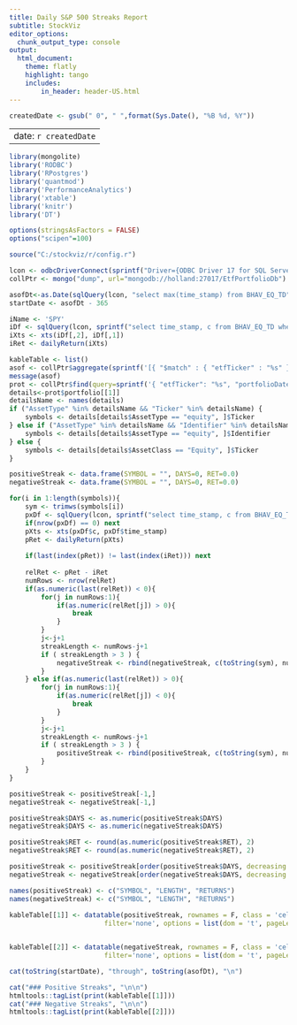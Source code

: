```yaml
---
title: Daily S&P 500 Streaks Report
subtitle: StockViz
editor_options:
  chunk_output_type: console
output: 
  html_document:
    theme: flatly
    highlight: tango
    includes:
        in_header: header-US.html
---
```


```r

createdDate <- gsub(" 0", " ",format(Sys.Date(), "%B %d, %Y"))

```

---
date: `r createdDate`
---

```r

library(mongolite)
library('RODBC')
library('RPostgres')
library('quantmod')
library('PerformanceAnalytics')
library('xtable')
library('knitr')
library('DT')

options(stringsAsFactors = FALSE)
options("scipen"=100)

source("C:/stockviz/r/config.r")

lcon <- odbcDriverConnect(sprintf("Driver={ODBC Driver 17 for SQL Server};Server=%s;Database=%s;Uid=%s;Pwd=%s;", ldbserver, "StockVizUS2", ldbuser, ldbpassword), case = "nochange", believeNRows = TRUE)
collPtr <- mongo("dump", url="mongodb://holland:27017/EtfPortfolioDb")

asofDt<-as.Date(sqlQuery(lcon, "select max(time_stamp) from BHAV_EQ_TD")[[1]])
startDate <- asofDt - 365

iName <- 'SPY'
iDf <- sqlQuery(lcon, sprintf("select time_stamp, c from BHAV_EQ_TD where symbol='%s' and time_stamp >= '%s' and time_stamp <= '%s'", iName, startDate, asofDt))
iXts <- xts(iDf[,2], iDf[,1])
iRet <- dailyReturn(iXts)

kableTable <- list()
asof <- collPtr$aggregate(sprintf('[{ "$match" : { "etfTicker" : "%s" } }, { "$group": { "_id": "etfTicker", "updated": { "$max": "$portfolioDate" }} }]', iName))$updated
message(asof)
prot <- collPtr$find(query=sprintf('{ "etfTicker": "%s", "portfolioDate": { "$gte" : { "$date": "%sT00:00:00Z" }}}', iName, as.Date(asof)), fields='{"portfolio": true}')
details<-prot$portfolio[[1]]
detailsName <- names(details)
if ("AssetType" %in% detailsName && "Ticker" %in% detailsName) {
	symbols <- details[details$AssetType == "equity", ]$Ticker
} else if ("AssetType" %in% detailsName && "Identifier" %in% detailsName){
	symbols <- details[details$AssetType == "equity", ]$Identifier
} else {
	symbols <- details[details$AssetClass == "Equity", ]$Ticker
}

positiveStreak <- data.frame(SYMBOL = "", DAYS=0, RET=0.0)
negativeStreak <- data.frame(SYMBOL = "", DAYS=0, RET=0.0)

for(i in 1:length(symbols)){
	sym <- trimws(symbols[i])
	pxDf <- sqlQuery(lcon, sprintf("select time_stamp, c from BHAV_EQ_TD where symbol='%s' and time_stamp >= '%s' and time_stamp <= '%s'", sym, startDate, asofDt))
	if(nrow(pxDf) == 0) next
	pXts <- xts(pxDf$c, pxDf$time_stamp)
	pRet <- dailyReturn(pXts)
	
	if(last(index(pRet)) != last(index(iRet))) next
	
	relRet <- pRet - iRet
	numRows <- nrow(relRet)
	if(as.numeric(last(relRet)) < 0){
		for(j in numRows:1){
			if(as.numeric(relRet[j]) > 0){
				break
			}
		}
		j<-j+1
		streakLength <- numRows-j+1
		if ( streakLength > 3 ) {
			negativeStreak <- rbind(negativeStreak, c(toString(sym), numRows-j+1, 100*as.numeric(Return.cumulative(pRet[j:numRows]))))
		}
	} else if(as.numeric(last(relRet)) > 0){
		for(j in numRows:1){
			if(as.numeric(relRet[j]) < 0){
				break
			}
		}
		j<-j+1
		streakLength <- numRows-j+1
		if ( streakLength > 3 ) {
			positiveStreak <- rbind(positiveStreak, c(toString(sym), numRows-j+1, 100*as.numeric(Return.cumulative(pRet[j:numRows]))))
		}
	}
}

positiveStreak <- positiveStreak[-1,]
negativeStreak <- negativeStreak[-1,]

positiveStreak$DAYS <- as.numeric(positiveStreak$DAYS)
negativeStreak$DAYS <- as.numeric(negativeStreak$DAYS)

positiveStreak$RET <- round(as.numeric(positiveStreak$RET), 2)
negativeStreak$RET <- round(as.numeric(negativeStreak$RET), 2)

positiveStreak <- positiveStreak[order(positiveStreak$DAYS, decreasing = T),]
negativeStreak <- negativeStreak[order(negativeStreak$DAYS, decreasing = T),]

names(positiveStreak) <- c("SYMBOL", "LENGTH", "RETURNS")
names(negativeStreak) <- c("SYMBOL", "LENGTH", "RETURNS")
	
kableTable[[1]] <- datatable(positiveStreak, rownames = F, class = 'cell-border stripe', 
						filter='none', options = list(dom = 't', pageLength = nrow(positiveStreak)))	


kableTable[[2]] <- datatable(negativeStreak, rownames = F, class = 'cell-border stripe', 
						filter='none', options = list(dom = 't', pageLength = nrow(negativeStreak)))

```

```r
cat(toString(startDate), "through", toString(asofDt), "\n")

```

```r

cat("### Positive Streaks", "\n\n")
htmltools::tagList(print(kableTable[[1]]))
cat("### Negative Streaks", "\n\n")
htmltools::tagList(print(kableTable[[2]]))
```
